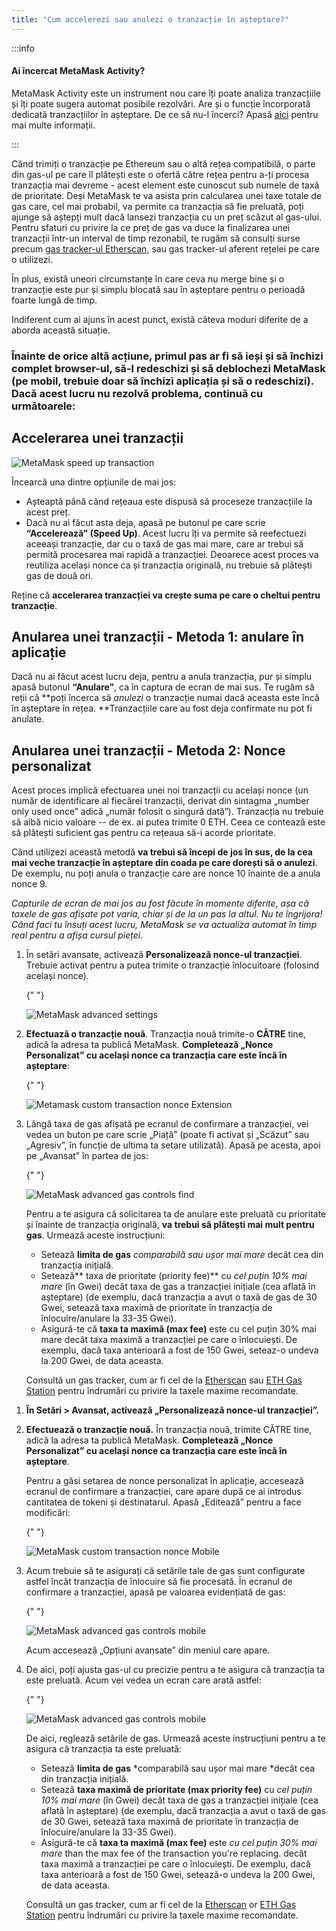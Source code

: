 ```yaml
---
title: "Cum accelerezi sau anulezi o tranzacție în așteptare?"
---
```



:::info

#### Ai încercat MetaMask Activity?

MetaMask Activity este un instrument nou care îți poate analiza tranzacțiile și îți poate sugera automat posibile rezolvări. Are și o funcție încorporată dedicată tranzacțiilor în așteptare. De ce să nu-l încerci? Apasă [aici](/metamask-activity/troubleshooting-a-pending-or-stuck-transaction-with-metamask-activity) pentru mai multe informații.

:::

Când trimiți o tranzacție pe Ethereum sau o altă rețea compatibilă, o parte din gas-ul pe care îl plătești este o ofertă către rețea pentru a-ți procesa tranzacția mai devreme - acest element este cunoscut sub numele de taxă de prioritate. Deși MetaMask te va asista prin calcularea unei taxe totale de gas care, cel mai probabil, va permite ca tranzacția să fie preluată, poți ajunge să aștepți mult dacă lansezi tranzacția cu un preț scăzut al gas-ului. Pentru sfaturi cu privire la ce preț de gas va duce la finalizarea unei tranzacții într-un interval de timp rezonabil, te rugăm să consulți surse precum [gas tracker-ul Etherscan](https://etherscan.io/gastracker), sau gas tracker-ul aferent rețelei pe care o utilizezi.

În plus, există uneori circumstanțe în care ceva nu merge bine și o tranzacție este pur și simplu blocată sau în așteptare pentru o perioadă foarte lungă de timp.

Indiferent cum ai ajuns în acest punct, există câteva moduri diferite de a aborda această situație.

### Înainte de orice altă acțiune, primul pas ar fi să ieși și să închizi complet browser-ul, să-l redeschizi și să deblochezi MetaMask (pe mobil, trebuie doar să închizi aplicația și să o redeschizi). Dacă acest lucru nu rezolvă problema, continuă cu următoarele:

## **Accelerarea unei tranzacții**

<div class="center-container">
  <div class="img-medium">
    <img
      src={
        require("../../../../../../img/i18n/legacy/MetaMask_speed_up_transaction.png")
          .default
      }
      alt="MetaMask speed up transaction"
    />
  </div>
</div>

Încearcă una dintre opțiunile de mai jos:

- Așteaptă până când rețeaua este dispusă să proceseze tranzacțiile la acest preț.
- Dacă nu ai făcut asta deja, apasă pe butonul pe care scrie **“Accelerează” (Speed Up)**. Acest lucru îți va permite să reefectuezi aceeași tranzacție, dar cu o taxă de gas mai mare, care ar trebui să permită procesarea mai rapidă a tranzacției. Deoarece acest proces va reutiliza același nonce ca și tranzacția originală, nu trebuie să plătești gas de două ori.

Reține că **accelerarea tranzacției va crește suma pe care o cheltui pentru tranzacție**.

## **Anularea unei tranzacții - Metoda 1: anulare în aplicație**

Dacă nu ai făcut acest lucru deja, pentru a anula tranzacția, pur și simplu apasă butonul **“Anulare”**, ca în captura de ecran de mai sus. Te rugăm să reții că **poți încerca să _anulezi_ o tranzacție numai dacă aceasta este încă în așteptare în rețea. **Tranzacțiile care au fost deja confirmate nu pot fi anulate.

## **Anularea unei tranzacții - Metoda 2: Nonce personalizat**

Acest proces implică efectuarea unei noi tranzacții cu același nonce (un număr de identificare al fiecărei tranzacții, derivat din sintagma „number only used once” adică „număr folosit o singură dată”). Tranzacția nu trebuie să aibă nicio valoare -- de ex. ai putea trimite 0 ETH. Ceea ce contează este să plătești suficient gas pentru ca rețeaua să-i acorde prioritate.

Când utilizezi această metodă **va trebui să începi de jos în sus, de la cea mai veche tranzacție în așteptare din coada pe care dorești să o anulezi**. De exemplu, nu poți anula o tranzacție care are nonce 10 înainte de a anula nonce 9.

_Capturile de ecran de mai jos au fost făcute în momente diferite, așa că taxele de gas afișate pot varia, chiar și de la un pas la altul. Nu te îngrijora! Când faci tu însuți acest lucru, MetaMask se va actualiza automat în timp real pentru a afișa cursul pieței._

<Tabs>
<TabItem value="Extensie" label="Extensie">

1. În setări avansate, activează **Personalizează nonce-ul tranzacției**. Trebuie activat pentru a putea trimite o tranzacție înlocuitoare (folosind același nonce).

   {" "}

   <div class="center-container">
     <div class="img-medium">
       <img
         src={
           require("../../../../../../img/i18n/legacy/MetaMask_advanced_settings.png")
             .default
         }
         alt="MetaMask advanced settings"
       />
     </div>
   </div>

2. **Efectuază o tranzacție nouă**. Tranzacția nouă trimite-o **CĂTRE** tine, adică la adresa ta publică MetaMask. **Completează „Nonce Personalizat” cu același nonce ca tranzacția care este încă în așteptare**:

   {" "}

   <div class="center-container">
     <div class="img-small">
       <img
         src={
           require("../../../../../../img/transactions-and-gas/transactions/how-to-speed-up-or-cancel-a-pending-transaction/Metamask_custom_transaction_nonce2_Extension.png")
             .default
         }
         alt="Metamask custom transaction nonce Extension"
       />
     </div>
   </div>

3. Lângă taxa de gas afișată pe ecranul de confirmare a tranzacției, vei vedea un buton pe care scrie „Piață” (poate fi activat și „Scăzut” sau „Agresiv”, în funcție de ultima ta setare utilizată). Apasă pe acesta, apoi pe „Avansat” în partea de jos:

   {" "}

   <div class="center-container">
     <div class="img-small">
       <img
         src={
           require("../../../../../../img/transactions-and-gas/transactions/how-to-speed-up-or-cancel-a-pending-transaction/MetaMask_advanced_gas_controls_find.gif")
             .default
         }
         alt="MetaMask advanced gas controls find"
       />
     </div>
   </div>

   Pentru a te asigura că solicitarea ta de anulare este preluată cu prioritate și înainte de tranzacția originală, **va trebui să plătești mai mult pentru gas**. Urmează aceste instrucțiuni:

   - Setează **limita de gas** _comparabilă sau ușor mai mare_ decât cea din tranzacția inițială.
   - Setează** taxa de prioritate (priority fee)** cu _cel puțin 10% mai mare_ (în Gwei) decât taxa de gas a tranzacției inițiale (cea aflată în așteptare) (de exemplu, dacă tranzacția a avut o taxă de gas de 30 Gwei, setează taxa maximă de prioritate în tranzacția de înlocuire/anulare la 33-35 Gwei).
   - Asigură-te că **taxa ta maximă (max fee)** este cu cel puțin 30% mai mare decât taxa maximă a tranzacției pe care o înlocuiești. De exemplu, dacă taxa anterioară a fost de 150 Gwei, seteaz-o undeva la 200 Gwei, de data aceasta.

   Consultă un gas tracker, cum ar fi cel de la [Etherscan](https://etherscan.io/gastracker) sau [ETH Gas Station](https://ethgasstation.info/) pentru îndrumări cu privire la taxele maxime recomandate.

</TabItem>
<TabItem value="Mobil" label="Mobil">

1. **În Setări > Avansat, activează „Personalizează nonce-ul tranzacției”.**

2. **Efectuează o tranzacție nouă.** În tranzacția nouă, trimite CĂTRE tine, adică la adresa ta publică MetaMask. **Completează „Nonce Personalizat” cu același nonce ca tranzacția care este încă în așteptare**.

   Pentru a găsi setarea de nonce personalizat în aplicație, accesează ecranul de confirmare a tranzacției, care apare după ce ai introdus cantitatea de tokeni și destinatarul. Apasă „Editează” pentru a face modificări:

   {" "}

   <div class="center-container">
     <div class="img-small">
       <img
         src={
           require("../../../../../../img/transactions-and-gas/transactions/how-to-speed-up-or-cancel-a-pending-transaction/MetaMask_custom_transaction_nonce_Mobile.gif")
             .default
         }
         alt="MetaMask custom transaction nonce Mobile"
       />
     </div>
   </div>

3. Acum trebuie să te asigurați că setările tale de gas sunt configurate astfel încât tranzacția de înlocuire să fie procesată. În ecranul de confirmare a tranzacției, apasă pe valoarea evidențiată de gas:

   {" "}

   <div class="center-container">
     <div class="img-small">
       <img
         src={
           require("../../../../../../img/transactions-and-gas/gas-fees/how-to-customize-gas-settings/MetaMask_advanced_gas_controls_mobile_1.png")
             .default
         }
         alt="MetaMask advanced gas controls mobile"
       />
     </div>
   </div>

   Acum accesează „Opțiuni avansate” din meniul care apare.

4. De aici, poți ajusta gas-ul cu precizie pentru a te asigura că tranzacția ta este preluată. Acum vei vedea un ecran care arată astfel:

   {" "}

   <div class="center-container">
     <div class="img-small">
       <img
         src={
           require("../../../../../../img/transactions-and-gas/gas-fees/how-to-customize-gas-settings/MetaMask_advanced_gas_controls_mobile_2.png")
             .default
         }
         alt="MetaMask advanced gas controls mobile"
       />
     </div>
   </div>

   De aici, reglează setările de gas. Urmează aceste instrucțiuni pentru a te asigura că tranzacția ta este preluată:

   - Setează **limita de gas** *comparabilă sau ușor mai mare *decât cea din tranzacția inițială.
   - Setează **taxa maximă de prioritate (max priority fee)** cu _cel puțin 10% mai mare_ (în Gwei) decât taxa de gas a tranzacției inițiale (cea aflată în așteptare) (de exemplu, dacă tranzacția a avut o taxă de gas de 30 Gwei, setează taxa maximă de prioritate în tranzacția de înlocuire/anulare la 33-35 Gwei).
   - Asigură-te că **taxa ta maximă (max fee)** este _cu cel puțin 30% mai mare_ than the max fee of the transaction you're replacing. decât taxa maximă a tranzacției pe care o înlocuiești. De exemplu, dacă taxa anterioară a fost de 150 Gwei, setează-o undeva la 200 Gwei, de data aceasta.

   Consultă un gas tracker, cum ar fi cel de la [Etherscan](https://etherscan.io/gastracker) or [ETH Gas Station](https://ethgasstation.info/) pentru îndrumări cu privire la taxele maxime recomandate.

</TabItem>

</Tabs>
